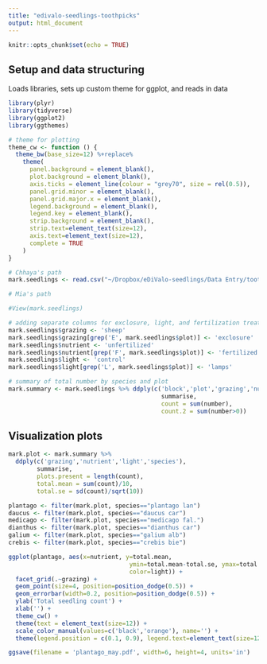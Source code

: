 ```yaml
---
title: "edivalo-seedlings-toothpicks"
output: html_document
---
```


```r
knitr::opts_chunk$set(echo = TRUE)
```

## Setup and data structuring
Loads libraries, sets up custom theme for ggplot, and reads in data
```r
library(plyr)
library(tidyverse)
library(ggplot2)
library(ggthemes)

# theme for plotting
theme_cw <- function () { 
  theme_bw(base_size=12) %+replace% 
    theme(
      panel.background = element_blank(), 
      plot.background = element_blank(), 
      axis.ticks = element_line(colour = "grey70", size = rel(0.5)),
      panel.grid.minor = element_blank(), 
      panel.grid.major.x = element_blank(),
      legend.background = element_blank(), 
      legend.key = element_blank(),
      strip.background = element_blank(), 
      strip.text=element_text(size=12),
      axis.text=element_text(size=12),
      complete = TRUE
    )
}

# Chhaya's path
mark.seedlings <- read.csv("~/Dropbox/eDiValo-seedlings/Data Entry/toothpick_seedling_data_2020_may.csv", stringsAsFactors = FALSE)

# Mia's path

#View(mark.seedlings)

# adding separate columns for exclosure, light, and fertilization treatments
mark.seedlings$grazing <- 'sheep'
mark.seedlings$grazing[grep('E', mark.seedlings$plot)] <- 'exclosure'
mark.seedlings$nutrient <- 'unfertilized'
mark.seedlings$nutrient[grep('F', mark.seedlings$plot)] <- 'fertilized'
mark.seedlings$light <- 'control'
mark.seedlings$light[grep('L', mark.seedlings$plot)] <- 'lamps'

# summary of total number by species and plot
mark.summary <- mark.seedlings %>% ddply(c('block','plot','grazing','nutrient','light','species'),
                                           summarise,
                                           count = sum(number),
                                           count.2 = sum(number>0))

```

## Visualization plots

```r
mark.plot <- mark.summary %>% 
  ddply(c('grazing','nutrient','light','species'),
        summarise, 
        plots.present = length(count),
        total.mean = sum(count)/10,
        total.se = sd(count)/sqrt(10))

plantago <- filter(mark.plot, species=="plantago lan")
daucus <- filter(mark.plot, species=="daucus car")
medicago <- filter(mark.plot, species=="medicago fal.")
dianthus <- filter(mark.plot, species=="dianthus car")
galium <- filter(mark.plot, species=="galium alb")
crebis <- filter(mark.plot, species=="crebis bie")

ggplot(plantago, aes(x=nutrient, y=total.mean, 
                                  ymin=total.mean-total.se, ymax=total.mean+total.se,
                                  color=light)) +
  facet_grid(.~grazing) +
  geom_point(size=4, position=position_dodge(0.5)) +
  geom_errorbar(width=0.2, position=position_dodge(0.5)) +
  ylab('Total seedling count') +
  xlab('') +
  theme_cw() +
  theme(text = element_text(size=12)) +
  scale_color_manual(values=c('black','orange'), name='') +
  theme(legend.position = c(0.1, 0.9), legend.text=element_text(size=12))

ggsave(filename = 'plantago_may.pdf', width=6, height=4, units='in')

```

